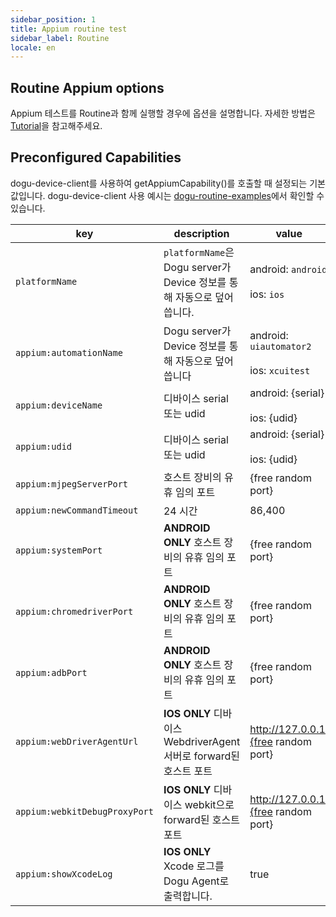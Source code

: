 ```yaml
---
sidebar_position: 1
title: Appium routine test
sidebar_label: Routine
locale: en
---
```


## Routine Appium options

Appium 테스트를 Routine과 함께 실행할 경우에 옵션을 설명합니다. 자세한 방법은 [Tutorial](/get-started/tutorials/test-automation/appium)을 참고해주세요.

## Preconfigured Capabilities

dogu-device-client를 사용하여 getAppiumCapability()를 호출할 때 설정되는 기본값입니다. dogu-device-client 사용 예시는 [dogu-routine-examples](https://github.com/dogu-team/dogu-routine-examples)에서 확인할 수 있습니다.

| key                           | description                                                            | value                                            |
| ----------------------------- | ---------------------------------------------------------------------- | ------------------------------------------------ |
| `platformName`                | `platformName`은 Dogu server가 Device 정보를 통해 자동으로 덮어씁니다. | android: `android`<br></br> ios: `ios`           |
| `appium:automationName`       | Dogu server가 Device 정보를 통해 자동으로 덮어씁니다                   | android: `uiautomator2`<br></br> ios: `xcuitest` |
| `appium:deviceName`           | 디바이스 serial 또는 udid                                              | android: {serial}<br></br> ios: {udid}           |
| `appium:udid`                 | 디바이스 serial 또는 udid                                              | android: {serial}<br></br> ios: {udid}           |
| `appium:mjpegServerPort`      | 호스트 장비의 유휴 임의 포트                                           | {free random port}                               |
| `appium:newCommandTimeout`    | 24 시간                                                                | 86,400                                           |
| `appium:systemPort`           | **ANDROID ONLY** 호스트 장비의 유휴 임의 포트                          | {free random port}                               |
| `appium:chromedriverPort`     | **ANDROID ONLY** 호스트 장비의 유휴 임의 포트                          | {free random port}                               |
| `appium:adbPort`              | **ANDROID ONLY** 호스트 장비의 유휴 임의 포트                          | {free random port}                               |
| `appium:webDriverAgentUrl`    | **IOS ONLY** 디바이스 WebdriverAgent 서버로 forward된 호스트 포트      | http://127.0.0.1:{free random port}              |
| `appium:webkitDebugProxyPort` | **IOS ONLY** 디바이스 webkit으로 forward된 호스트 포트                 | http://127.0.0.1:{free random port}              |
| `appium:showXcodeLog`         | **IOS ONLY** Xcode 로그를 Dogu Agent로 출력합니다.                     | true                                             |

